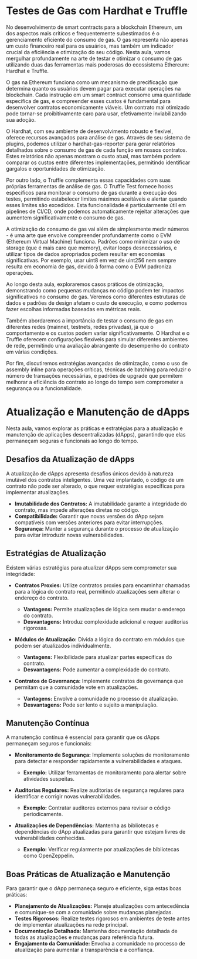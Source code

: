 # Testes de Gas com Hardhat e Truffle

No desenvolvimento de smart contracts para a blockchain Ethereum, um dos aspectos mais críticos e frequentemente subestimados é o gerenciamento eficiente do consumo de gas. O gas representa não apenas um custo financeiro real para os usuários, mas também um indicador crucial da eficiência e otimização do seu código. Nesta aula, vamos mergulhar profundamente na arte de testar e otimizar o consumo de gas utilizando duas das ferramentas mais poderosas do ecossistema Ethereum: Hardhat e Truffle.

O gas na Ethereum funciona como um mecanismo de precificação que determina quanto os usuários devem pagar para executar operações na blockchain. Cada instrução em um smart contract consome uma quantidade específica de gas, e compreender esses custos é fundamental para desenvolver contratos economicamente viáveis. Um contrato mal otimizado pode tornar-se proibitivamente caro para usar, efetivamente inviabilizando sua adoção.

O Hardhat, com seu ambiente de desenvolvimento robusto e flexível, oferece recursos avançados para análise de gas. Através de seu sistema de plugins, podemos utilizar o hardhat-gas-reporter para gerar relatórios detalhados sobre o consumo de gas de cada função em nossos contratos. Estes relatórios não apenas mostram o custo atual, mas também podem comparar os custos entre diferentes implementações, permitindo identificar gargalos e oportunidades de otimização.

Por outro lado, o Truffle complementa essas capacidades com suas próprias ferramentas de análise de gas. O Truffle Test fornece hooks específicos para monitorar o consumo de gas durante a execução dos testes, permitindo estabelecer limites máximos aceitáveis e alertar quando esses limites são excedidos. Esta funcionalidade é particularmente útil em pipelines de CI/CD, onde podemos automaticamente rejeitar alterações que aumentem significativamente o consumo de gas.

A otimização do consumo de gas vai além de simplesmente medir números - é uma arte que envolve compreender profundamente como o EVM (Ethereum Virtual Machine) funciona. Padrões como minimizar o uso de storage (que é mais caro que memory), evitar loops desnecessários, e utilizar tipos de dados apropriados podem resultar em economias significativas. Por exemplo, usar uint8 em vez de uint256 nem sempre resulta em economia de gas, devido à forma como o EVM padroniza operações.

Ao longo desta aula, exploraremos casos práticos de otimização, demonstrando como pequenas mudanças no código podem ter impactos significativos no consumo de gas. Veremos como diferentes estruturas de dados e padrões de design afetam o custo de execução, e como podemos fazer escolhas informadas baseadas em métricas reais.

Também abordaremos a importância de testar o consumo de gas em diferentes redes (mainnet, testnets, redes privadas), já que o comportamento e os custos podem variar significativamente. O Hardhat e o Truffle oferecem configurações flexíveis para simular diferentes ambientes de rede, permitindo uma avaliação abrangente do desempenho do contrato em várias condições.

Por fim, discutiremos estratégias avançadas de otimização, como o uso de assembly inline para operações críticas, técnicas de batching para reduzir o número de transações necessárias, e padrões de upgrade que permitem melhorar a eficiência do contrato ao longo do tempo sem comprometer a segurança ou a funcionalidade.

# Atualização e Manutenção de dApps

Nesta aula, vamos explorar as práticas e estratégias para a atualização e manutenção de aplicações descentralizadas (dApps), garantindo que elas permaneçam seguras e funcionais ao longo do tempo.

## Desafios da Atualização de dApps

A atualização de dApps apresenta desafios únicos devido à natureza imutável dos contratos inteligentes. Uma vez implantado, o código de um contrato não pode ser alterado, o que requer estratégias específicas para implementar atualizações.

- **Imutabilidade dos Contratos:** A imutabilidade garante a integridade do contrato, mas impede alterações diretas no código.
- **Compatibilidade:** Garantir que novas versões do dApp sejam compatíveis com versões anteriores para evitar interrupções.
- **Segurança:** Manter a segurança durante o processo de atualização para evitar introduzir novas vulnerabilidades.

## Estratégias de Atualização

Existem várias estratégias para atualizar dApps sem comprometer sua integridade:

- **Contratos Proxies:** Utilize contratos proxies para encaminhar chamadas para a lógica do contrato real, permitindo atualizações sem alterar o endereço do contrato.

  - **Vantagens:** Permite atualizações de lógica sem mudar o endereço do contrato.
  - **Desvantagens:** Introduz complexidade adicional e requer auditorias rigorosas.

- **Módulos de Atualização:** Divida a lógica do contrato em módulos que podem ser atualizados individualmente.

  - **Vantagens:** Flexibilidade para atualizar partes específicas do contrato.
  - **Desvantagens:** Pode aumentar a complexidade do contrato.

- **Contratos de Governança:** Implemente contratos de governança que permitam que a comunidade vote em atualizações.
  - **Vantagens:** Envolve a comunidade no processo de atualização.
  - **Desvantagens:** Pode ser lento e sujeito a manipulação.

## Manutenção Contínua

A manutenção contínua é essencial para garantir que os dApps permaneçam seguros e funcionais:

- **Monitoramento de Segurança:** Implemente soluções de monitoramento para detectar e responder rapidamente a vulnerabilidades e ataques.

  - **Exemplo:** Utilizar ferramentas de monitoramento para alertar sobre atividades suspeitas.

- **Auditorias Regulares:** Realize auditorias de segurança regulares para identificar e corrigir novas vulnerabilidades.

  - **Exemplo:** Contratar auditores externos para revisar o código periodicamente.

- **Atualizações de Dependências:** Mantenha as bibliotecas e dependências do dApp atualizadas para garantir que estejam livres de vulnerabilidades conhecidas.
  - **Exemplo:** Verificar regularmente por atualizações de bibliotecas como OpenZeppelin.

## Boas Práticas de Atualização e Manutenção

Para garantir que o dApp permaneça seguro e eficiente, siga estas boas práticas:

- **Planejamento de Atualizações:** Planeje atualizações com antecedência e comunique-se com a comunidade sobre mudanças planejadas.
- **Testes Rigorosos:** Realize testes rigorosos em ambientes de teste antes de implementar atualizações na rede principal.
- **Documentação Detalhada:** Mantenha documentação detalhada de todas as atualizações e mudanças para referência futura.
- **Engajamento da Comunidade:** Envolva a comunidade no processo de atualização para aumentar a transparência e a confiança.
